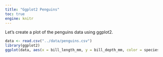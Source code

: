 ```yaml
---
title: "Ggplot2 Penguins"
toc: true
engine: knitr
---
```


Let's create a plot of the penguins data using ggplot2.

```r
data <- read.csv("../data/penguins.csv")
library(ggplot2)
ggplot(data, aes(x = bill_length_mm, y = bill_depth_mm, color = species)) + geom_point()
```

